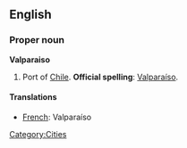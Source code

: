 ==English==

===Proper noun===
{{wikipedia}}
'''Valparaiso'''
# Port of [[Chile]].  '''Official spelling''': [[Valparaíso]].

====Translations====

*[[French]]: Valparaíso
[[Category:Cities]]